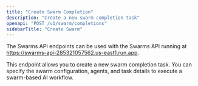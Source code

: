 ```yaml
---
title: "Create Swarm Completion"
description: "Create a new swarm completion task"
openapi: "POST /v1/swarm/completions"
sidebarTitle: "Create Swarm"
---
```


<Note>

The Swarms API endpoints can be used with the Swarms API running at https://swarms-api-285321057562.us-east1.run.app.

</Note>

This endpoint allows you to create a new swarm completion task. You can specify the swarm configuration, agents, and task details to execute a swarm-based AI workflow.


